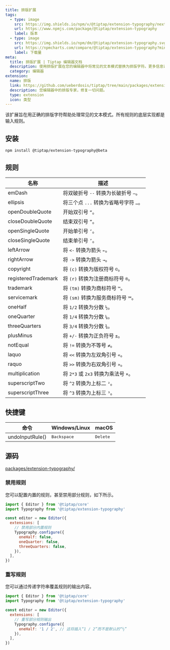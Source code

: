 ```yaml
---
title: 排版扩展
tags:
  - type: image
    src: https://img.shields.io/npm/v/@tiptap/extension-typography/next?label=版本
    url: https://www.npmjs.com/package/@tiptap/extension-typography
    label: 版本
  - type: image
    src: https://img.shields.io/npm/dm/@tiptap/extension-typography.svg
    url: https://npmcharts.com/compare/@tiptap/extension-typography?minimal=true
    label: 下载量
meta:
  title: 排版扩展 | Tiptap 编辑器文档
  description: 使用排版扩展在您的编辑器中将常见的文本模式替换为排版字符。更多信息请查阅文档！
  category: 编辑器
extension:
  name: 排版
  link: https://github.com/ueberdosis/tiptap/tree/main/packages/extension-typography
  description: 您编辑器中的排版专家，修复一切问题。
  type: extension
  icon: 类型
---
```



该扩展旨在用正确的排版字符帮助处理常见的文本模式。所有规则的底层实现都是输入规则。

<CodeDemo path="/Extensions/Typography" />

## 安装

```bash
npm install @tiptap/extension-typography@beta
```

## 规则

| 名称                | 描述                                                        |
| ------------------- | ------------------------------------------------------------ |
| emDash              | 将双破折号 `--` 转换为长破折号 `—`。                        |
| ellipsis            | 将三个点 `...` 转换为省略号字符 `…`。                        |
| openDoubleQuote     | 开始双引号 `“`。                                              |
| closeDoubleQuote    | 结束双引号 `”`。                                              |
| openSingleQuote     | 开始单引号 `‘`。                                              |
| closeSingleQuote    | 结束单引号 `’`。                                              |
| leftArrow           | 将 `<-` 转换为箭头 `←`。                                      |
| rightArrow          | 将 `->` 转换为箭头 `→`。                                       |
| copyright           | 将 `(c)` 转换为版权符号 `©`。                                   |
| registeredTrademark | 将 `(r)` 转换为注册商标符号 `®`。                                |
| trademark           | 将 `(tm)` 转换为商标符号 `™`。                                   |
| servicemark         | 将 `(sm)` 转换为服务商标符号 `℠`。                               |
| oneHalf             | 将 `1/2` 转换为分数 `½`。                                      |
| oneQuarter          | 将 `1/4` 转换为分数 `¼`。                                      |
| threeQuarters       | 将 `3/4` 转换为分数 `¾`。                                      |
| plusMinus           | 将 `+/-` 转换为正负符号 `±`。                                    |
| notEqual            | 将 `!=` 转换为不等号 `≠`。                                       |
| laquo               | 将 `<<` 转换为左双角引号 `«`。                                   |
| raquo               | 将 `>>` 转换为右双角引号 `»`。                                   |
| multiplication      | 将 `2*3` 或 `2x3` 转换为乘法号 `×`。                              |
| superscriptTwo      | 将 `^2` 转换为上标二 `²`。                                        |
| superscriptThree    | 将 `^3` 转换为上标三 `³`。                                        |

## 快捷键

| 命令               | Windows/Linux             | macOS             |
| ------------------ | -------------------------- | ----------------- |
| undoInputRule()  | <kbd>Backspace</kbd>       | <kbd>Delete</kbd> |

## 源码

[packages/extension-typography/](https://github.com/ueberdosis/tiptap/blob/main/packages/extension-typography/)

### 禁用规则

您可以配置内置的规则，甚至禁用部分规则，如下所示。

```js
import { Editor } from '@tiptap/core'
import Typography from '@tiptap/extension-typography'

const editor = new Editor({
  extensions: [
    // 禁用部分内置规则
    Typography.configure({
      oneHalf: false,
      oneQuarter: false,
      threeQuarters: false,
    }),
  ],
})
```

### 重写规则

您可以通过传递字符串覆盖规则的输出内容。

```js
import { Editor } from '@tiptap/core'
import Typography from '@tiptap/extension-typography'

const editor = new Editor({
  extensions: [
    // 重写部分规则输出
    Typography.configure({
      oneHalf: '1 / 2', // 这将插入“1 / 2”而不是默认的“½”
    }),
  ],
})
```